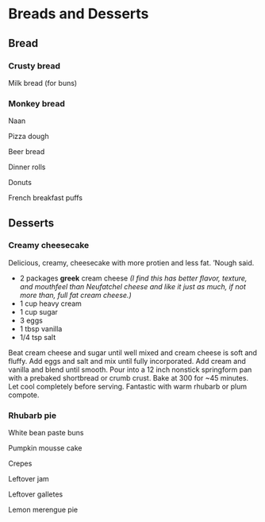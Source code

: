 # Breads and Desserts {.unnumbered}


## Bread {.unnumbered}

### Crusty bread {.unnumbered #crustybread}

Milk bread (for buns)

### Monkey bread {.unnumbered #monkey}

Naan

Pizza dough

Beer bread

Dinner rolls

Donuts

French breakfast puffs


## Desserts {.unnumbered}

### Creamy cheesecake {.unnumbered #cheesecake}

Delicious, creamy, cheesecake with more protien and less fat. 'Nough said.

::::{.blackbox data-latex=""}

- 2 packages **greek** cream cheese *(I find this has better flavor, texture, and mouthfeel than Neufatchel cheese and like it just as much, if not more than, full fat cream cheese.)*
- 1 cup heavy cream
- 1 cup sugar
- 3 eggs
- 1 tbsp vanilla
- 1/4 tsp salt

::::

Beat cream cheese and sugar until well mixed and cream cheese is soft and fluffy. Add eggs and salt and mix until fully incorporated. Add cream and vanilla and blend until smooth. Pour into a 12 inch nonstick springform pan with a prebaked shortbread or crumb crust. Bake at 300 for ~45 minutes. Let cool completely before serving. Fantastic with warm rhubarb or plum compote.

### Rhubarb pie {.unnumbered}

White bean paste buns

Pumpkin mousse cake

Crepes

Leftover jam

Leftover galletes

Lemon merengue pie


